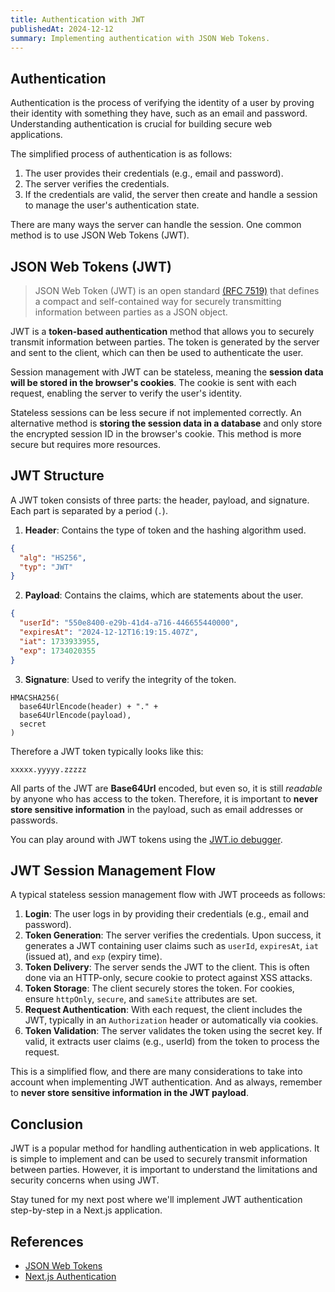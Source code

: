 ```yaml
---
title: Authentication with JWT
publishedAt: 2024-12-12
summary: Implementing authentication with JSON Web Tokens.
---
```


## Authentication

Authentication is the process of verifying the identity of a user by proving their identity with something they have, such as an email and password. Understanding authentication is crucial for building secure web applications.

The simplified process of authentication is as follows:

1. The user provides their credentials (e.g., email and password).
2. The server verifies the credentials.
3. If the credentials are valid, the server then create and handle a session to manage the user's authentication state.

There are many ways the server can handle the session. One common method is to use JSON Web Tokens (JWT).

## JSON Web Tokens (JWT)

> JSON Web Token (JWT) is an open standard [(RFC 7519)](https://datatracker.ietf.org/doc/html/rfc7519) that defines a compact and self-contained way for securely transmitting information between parties as a JSON object.

JWT is a **token-based authentication** method that allows you to securely transmit information between parties. The token is generated by the server and sent to the client, which can then be used to authenticate the user.

Session management with JWT can be stateless, meaning the **session data will be stored in the browser's cookies**. The cookie is sent with each request, enabling the server to verify the user's identity.

Stateless sessions can be less secure if not implemented correctly. An alternative method is **storing the session data in a database** and only store the encrypted session ID in the browser's cookie. This method is more secure but requires more resources.

## JWT Structure

A JWT token consists of three parts: the header, payload, and signature. Each part is separated by a period (`.`).

1. **Header**: Contains the type of token and the hashing algorithm used.

```json
{
  "alg": "HS256",
  "typ": "JWT"
}
```

2. **Payload**: Contains the claims, which are statements about the user.

```json
{
  "userId": "550e8400-e29b-41d4-a716-446655440000",
  "expiresAt": "2024-12-12T16:19:15.407Z",
  "iat": 1733933955,
  "exp": 1734020355
}
```

3. **Signature**: Used to verify the integrity of the token.

```
HMACSHA256(
  base64UrlEncode(header) + "." +
  base64UrlEncode(payload),
  secret
)
```

Therefore a JWT token typically looks like this:

```
xxxxx.yyyyy.zzzzz
```

All parts of the JWT are **Base64Url** encoded, but even so, it is still _readable_ by anyone who has access to the token. Therefore, it is important to **never store sensitive information** in the payload, such as email addresses or passwords.

You can play around with JWT tokens using the [JWT.io debugger](https://jwt.io/).

## JWT Session Management Flow

A typical stateless session management flow with JWT proceeds as follows:

1. **Login**: The user logs in by providing their credentials (e.g., email and password).
2. **Token Generation**: The server verifies the credentials. Upon success, it generates a JWT containing user claims such as `userId`, `expiresAt`, `iat` (issued at), and `exp` (expiry time).
3. **Token Delivery**: The server sends the JWT to the client. This is often done via an HTTP-only, secure cookie to protect against XSS attacks.
4. **Token Storage**: The client securely stores the token. For cookies, ensure `httpOnly`, `secure`, and `sameSite` attributes are set.
5. **Request Authentication**: With each request, the client includes the JWT, typically in an `Authorization` header or automatically via cookies.
6. **Token Validation**: The server validates the token using the secret key. If valid, it extracts user claims (e.g., userId) from the token to process the request.

This is a simplified flow, and there are many considerations to take into account when implementing JWT authentication. And as always, remember to **never store sensitive information in the JWT payload**.

## Conclusion

JWT is a popular method for handling authentication in web applications. It is simple to implement and can be used to securely transmit information between parties. However, it is important to understand the limitations and security concerns when using JWT.

Stay tuned for my next post where we'll implement JWT authentication step-by-step in a Next.js application.

## References

- [JSON Web Tokens](https://jwt.io/)
- [Next.js Authentication](https://nextjs.org/docs/app/building-your-application/authentication)
